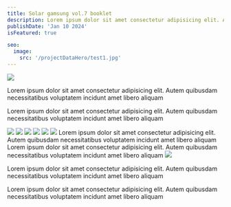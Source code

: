 ```yaml
---
title: Solar gamsung vol.7 booklet
description: Lorem ipsum dolor sit amet consectetur adipisicing elit. Autem quibusdam necessitatibus voluptatem incidunt amet libero aliquam 
publishDate: 'Jan 10 2024'
isFeatured: true

seo:
  image:
    src: '/projectDataHero/test1.jpg'
---
```




<ImageLeftTextRight>
  <img src="/projectDataHero/test1.jpg" slot="content-image"/>
  <div slot="content-text">
    <p>
      Lorem ipsum dolor sit amet consectetur adipisicing elit. 
      Autem quibusdam necessitatibus voluptatem incidunt amet libero aliquam 
    </p>
    <p>
      Lorem ipsum dolor sit amet consectetur adipisicing elit. 
      Autem quibusdam necessitatibus voluptatem incidunt amet libero aliquam 
    </p>
  </div>
</ImageLeftTextRight>
<ImageGrid>
    <img src="/projectDataHero/test1.jpg" />
    <img src="/projectDataHero/test2.jpg" />
    <img src="/projectDataHero/test3.jpg" />
    <img src="/projectDataHero/test4.jpg" />
    <img src="/projectDataHero/test2.jpg" />
    <img src="/projectDataHero/test3.jpg" />
</ImageGrid>
Lorem ipsum dolor sit amet consectetur adipisicing elit. 
Autem quibusdam necessitatibus voluptatem incidunt amet libero aliquam  
Lorem ipsum dolor sit amet consectetur adipisicing elit. 
Autem quibusdam necessitatibus voluptatem incidunt amet libero aliquam 
<ImageRightTextLeft>
 <img src="/projectDataHero/test1.jpg" slot="content-image"/>
  <div slot="content-text">
    <p>
      Lorem ipsum dolor sit amet consectetur adipisicing elit. 
      Autem quibusdam necessitatibus voluptatem incidunt amet libero aliquam 
    </p>
    <p>
      Lorem ipsum dolor sit amet consectetur adipisicing elit. 
      Autem quibusdam necessitatibus voluptatem incidunt amet libero aliquam 
    </p>
  </div>
</ImageRightTextLeft>